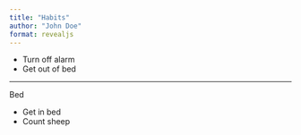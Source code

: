 ```yaml
---
title: "Habits"
author: "John Doe"
format: revealjs
---
```


- Turn off alarm
- Get out of bed

---

Bed

- Get in bed
- Count sheep
